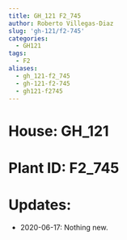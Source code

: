 ```yaml
---
title: GH_121 F2_745
author: Roberto Villegas-Diaz
slug: 'gh-121/f2-745'
categories:
  - GH121
tags:
  - F2
aliases:
  - gh_121-f2_745
  - gh-121-f2-745
  - gh121-f2745
---
```


# **House**: GH_121
# **Plant ID**: F2_745
# **Updates**: 
 - 2020-06-17: Nothing new.
